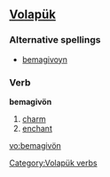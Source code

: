 ==[[Volapük]]==

===Alternative spellings===
*[[bemagivoyn]]
===Verb===
'''bemagivön''' 

# [[charm]] 
# [[enchant]]

[[vo:bemagivön]]

[[Category:Volapük verbs]]